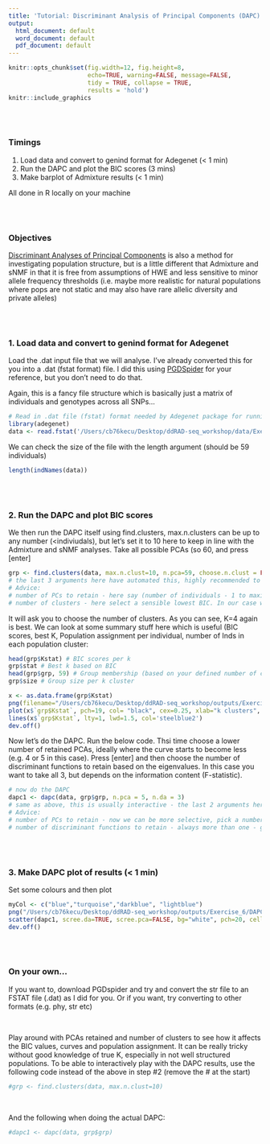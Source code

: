 ```yaml
---
title: 'Tutorial: Discriminant Analysis of Principal Components (DAPC)'
output:
  html_document: default
  word_document: default
  pdf_document: default
---
```



```r
knitr::opts_chunk$set(fig.width=12, fig.height=8, 
                      echo=TRUE, warning=FALSE, message=FALSE,
                      tidy = TRUE, collapse = TRUE,
                      results = 'hold')
knitr::include_graphics
```

\
\

### Timings

  1. Load data and convert to genind format for Adegenet (< 1 min)
  2. Run the DAPC and plot the BIC scores (3 mins)
  3. Make barplot of Admixture results (< 1 min)

All done in R locally on your machine
  
\
\

### Objectives

[Discriminant Analyses of Principal Components](https://adegenet.r-forge.r-project.org/files/tutorial-dapc.pdf) is also a method for investigating population structure, but is a little different that Admixture and sNMF in that it is free from assumptions of HWE and less sensitive to minor allele frequency thresholds (i.e. maybe more realistic for natural populations where pops are not static and may also have rare allelic diversity and private alleles)

\
\

### 1. Load data and convert to genind format for Adegenet
Load the .dat input file that we will analyse. I've already converted this for you into a .dat (fstat format) file. I did this using [PGDSpider](http://www.cmpg.unibe.ch/software/PGDSpider/) for your reference, but you don't need to do that.

Again, this is a fancy file structure which is basically just a matrix of individuals and genotypes across all SNPs...

```r
# Read in .dat file (fstat) format needed by Adegenet package for running DAPC
library(adegenet)
data <- read.fstat('/Users/cb76kecu/Desktop/ddRAD-seq_workshop/data/Exercises_4-8/DAPC/Lflav.dat')
```

We can check the size of the file with the length argument (should be 59 individuals)
```r
length(indNames(data))
```

\
\

### 2. Run the DAPC and plot BIC scores
We then run the DAPC itself using find.clusters, max.n.clusters can be up to any number (<indiviudals), but let's set it to 10 here to keep in line with the Admixture and sNMF analyses. Take all possible PCAs (so 60, and press [enter]
```r
grp <- find.clusters(data, max.n.clust=10, n.pca=59, choose.n.clust = FALSE, criterion = "min") 
# the last 3 arguments here have automated this, highly recommended to remove these and do it interactively in R by looking at the resulting plots
# Advice:
# number of PCs to retain - here say (number of individuals - 1 to maximise the information initially)
# number of clusters - here select a sensible lowest BIC. In our case we automatically select 4 (min) because the elbow is very clear, in other datasets this my not be the case...
```
It will ask you to choose the number of clusters. As you can see, K=4 again is best. We can look at some summary stuff here which is useful (BIC scores, best K, Population assignment per individual, number of Inds in each population cluster:
```r
head(grp$Kstat) # BIC scores per k
grp$stat # Best k based on BIC
head(grp$grp, 59) # Group membership (based on your defined number of clusters)
grp$size # Group size per k cluster

x <- as.data.frame(grp$Kstat)
png(filename="/Users/cb76kecu/Desktop/ddRAD-seq_workshop/outputs/Exercise_6/DAPC_Results_BIC_scores.png", type="quartz", height=8, width=8, units="in", res=300)
plot(x$`grp$Kstat`, pch=19, col= "black", cex=0.25, xlab="k clusters", ylab="Bayesian Information Criterion", main = "BIC across k")
lines(x$`grp$Kstat`, lty=1, lwd=1.5, col='steelblue2')
dev.off()
```


Now let's do the DAPC. Run the below code. Thsi time choose a lower number of retained PCAs, ideally where the curve starts to become less (e.g. 4 or 5 in this case). Press [enter] and then choose the number of discriminant functions to retain based on the eigenvalues. In this case you want to take all 3, but depends on the information content (F-statistic).

```r
# now do the DAPC
dapc1 <- dapc(data, grp$grp, n.pca = 5, n.da = 3)
# same as above, this is usually interactive - the last 2 arguments here have automated this, highly recommended to remove these and do it interactively in R by looking at the resulting plots
# Advice:
# number of PCs to retain - now we can be more selective, pick a number where the initial curve of the plot starts to slow (in our case 4 or 5)
# number of discriminant functions to retain - always more than one - general rule is to take anything which is quite a lot higher than 0, so in this case say 3. If our eigenvalues here showed two big bars and then a very small one we would take 2. More details on how to interpret and select are found here: https://adegenet.r-forge.r-project.org/files/tutorial-dapc.pdf

```

\
\

### 3. Make DAPC plot of results (< 1 min)

Set some colours and then plot
```r
myCol <- c("blue","turquoise","darkblue", "lightblue")
png("/Users/cb76kecu/Desktop/ddRAD-seq_workshop/outputs/Exercise_6/DAPC_Lflavomaculatus.png",width=500,height=500)
scatter(dapc1, scree.da=TRUE, scree.pca=FALSE, bg="white", pch=20, cell=2, cstar=1, col=myCol, solid=1, cex=1.5, clab=0, leg=TRUE, txt.leg=paste("Cluster",1:4))
dev.off()
```

\
\


### On your own...

If you want to, download PGDspider and try and convert the str file to an FSTAT file (.dat) as I did for you. Or if you want, try converting to other formats (e.g. phy, str etc)

\

Play around with PCAs retained and number of clusters to see how it affects the BIC values, curves and population assignment. It can be really tricky without good knowledge of true K, especially in not well structured populations. To be able to interactively play with the DAPC results, use the following code instead of the above in step #2 (remove the # at the start)

```r
#grp <- find.clusters(data, max.n.clust=10) 
```

\

And the following when doing the actual DAPC:
```r
#dapc1 <- dapc(data, grp$grp)
```
